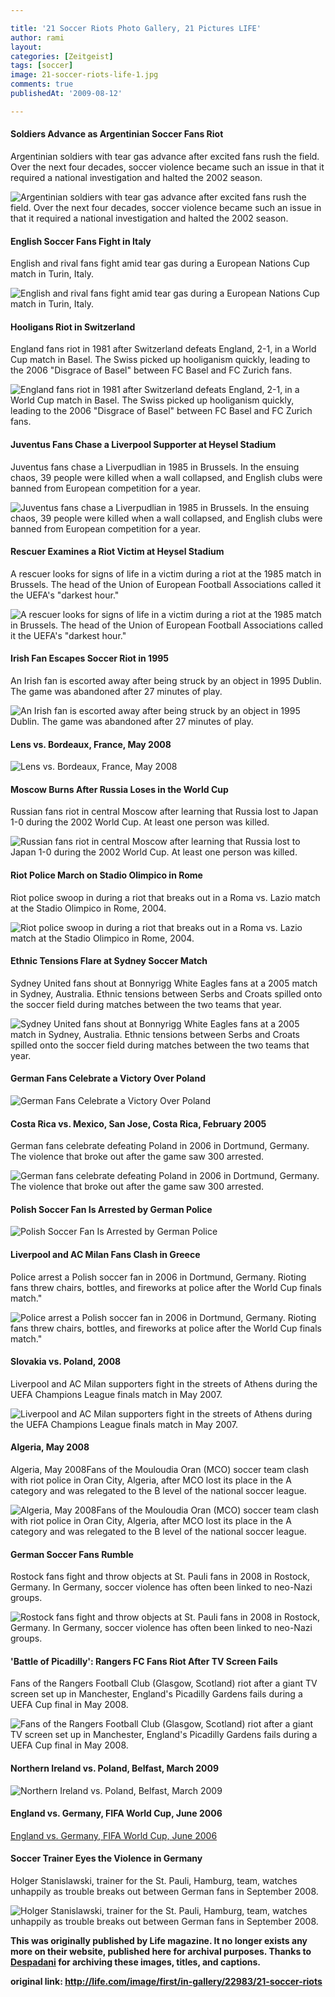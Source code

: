 ```yaml
---

title: '21 Soccer Riots Photo Gallery, 21 Pictures LIFE'
author: rami
layout: 
categories: [Zeitgeist]
tags: [soccer]
image: 21-soccer-riots-life-1.jpg
comments: true
publishedAt: '2009-08-12'

---
```


#### Soldiers Advance as Argentinian Soccer Fans Riot

Argentinian soldiers with tear gas advance after excited fans rush the field. Over the next four decades, soccer violence became such an issue in that it required a national investigation and halted the 2002 season.

![Argentinian soldiers with tear gas advance after excited fans rush the field. Over the next four decades, soccer violence became such an issue in that it required a national investigation and halted the 2002 season.](/assets/images/content/zeitgeist/21-soccer-riots-life-1.jpg)

#### English Soccer Fans Fight in Italy

English and rival fans fight amid tear gas during a European Nations Cup match in Turin, Italy.

![English and rival fans fight amid tear gas during a European Nations Cup match in Turin, Italy.](/assets/images/content/zeitgeist/21-soccer-riots-life-2.jpg)

#### Hooligans Riot in Switzerland

England fans riot in 1981 after Switzerland defeats England, 2-1, in a World Cup match in Basel. The Swiss picked up hooliganism quickly, leading to the 2006 &#34;Disgrace of Basel&#34; between FC Basel and FC Zurich fans.

![England fans riot in 1981 after Switzerland defeats England, 2-1, in a World Cup match in Basel. The Swiss picked up hooliganism quickly, leading to the 2006 &#34;Disgrace of Basel&#34; between FC Basel and FC Zurich fans.](/assets/images/content/zeitgeist/21-soccer-riots-life-3.jpg)

#### Juventus Fans Chase a Liverpool Supporter at Heysel Stadium 

Juventus fans chase a Liverpudlian in 1985 in Brussels. In the ensuing chaos, 39 people were killed when a wall collapsed, and English clubs were banned from European competition for a year.

![Juventus fans chase a Liverpudlian in 1985 in Brussels. In the ensuing chaos, 39 people were killed when a wall collapsed, and English clubs were banned from European competition for a year.](/assets/images/content/zeitgeist/21-soccer-riots-life-4.jpg)

#### Rescuer Examines a Riot Victim at Heysel Stadium

A rescuer looks for signs of life in a victim during a riot at the 1985 match in Brussels. The head of the Union of European Football Associations called it the UEFA's &#34;darkest hour.&#34;

![A rescuer looks for signs of life in a victim during a riot at the 1985 match in Brussels. The head of the Union of European Football Associations called it the UEFA's &#34;darkest hour.&#34;](/assets/images/content/zeitgeist/21-soccer-riots-life-5.jpg)

#### Irish Fan Escapes Soccer Riot in 1995 

An Irish fan is escorted away after being struck by an object in 1995 Dublin. The game was abandoned after 27 minutes of play.

![An Irish fan is escorted away after being struck by an object in 1995 Dublin. The game was abandoned after 27 minutes of play.](/assets/images/content/zeitgeist/21-soccer-riots-life-6.jpg)

#### Lens vs. Bordeaux, France, May 2008 

![Lens vs. Bordeaux, France, May 2008](/assets/images/content/zeitgeist/21-soccer-riots-life-7.jpg)

#### Moscow Burns After Russia Loses in the World Cup 

Russian fans riot in central Moscow after learning that Russia lost to Japan 1-0 during the 2002 World Cup. At least one person was killed.

![Russian fans riot in central Moscow after learning that Russia lost to Japan 1-0 during the 2002 World Cup. At least one person was killed.](/assets/images/content/zeitgeist/21-soccer-riots-life-8.jpg)

#### Riot Police March on Stadio Olimpico in Rome

Riot police swoop in during a riot that breaks out in a Roma vs. Lazio match at the Stadio Olimpico in Rome, 2004.

![Riot police swoop in during a riot that breaks out in a Roma vs. Lazio match at the Stadio Olimpico in Rome, 2004.](/assets/images/content/zeitgeist/21-soccer-riots-life-9.jpg)

#### Ethnic Tensions Flare at Sydney Soccer Match 

Sydney United fans shout at Bonnyrigg White Eagles fans at a 2005 match in Sydney, Australia. Ethnic tensions between Serbs and Croats spilled onto the soccer field during matches between the two teams that year.

![Sydney United fans shout at Bonnyrigg White Eagles fans at a 2005 match in Sydney, Australia. Ethnic tensions between Serbs and Croats spilled onto the soccer field during matches between the two teams that year.](/assets/images/content/zeitgeist/21-soccer-riots-life-10.jpg)

#### German Fans Celebrate a Victory Over Poland 

![German Fans Celebrate a Victory Over Poland](/assets/images/content/zeitgeist/21-soccer-riots-life-11.jpg)

#### Costa Rica vs. Mexico, San Jose, Costa Rica, February 2005 

German fans celebrate defeating Poland in 2006 in Dortmund, Germany. The violence that broke out after the game saw 300 arrested.

![German fans celebrate defeating Poland in 2006 in Dortmund, Germany. The violence that broke out after the game saw 300 arrested.](/assets/images/content/zeitgeist/21-soccer-riots-life-12.jpg)

#### Polish Soccer Fan Is Arrested by German Police 

![Polish Soccer Fan Is Arrested by German Police](/assets/images/content/zeitgeist/21-soccer-riots-life-13.jpg)

#### Liverpool and AC Milan Fans Clash in Greece 

Police arrest a Polish soccer fan in 2006 in Dortmund, Germany. Rioting fans threw chairs, bottles, and fireworks at police after the World Cup finals match."

![Police arrest a Polish soccer fan in 2006 in Dortmund, Germany. Rioting fans threw chairs, bottles, and fireworks at police after the World Cup finals match."](/assets/images/content/zeitgeist/21-soccer-riots-life-14.jpg)

#### Slovakia vs. Poland, 2008 

Liverpool and AC Milan supporters fight in the streets of Athens during the UEFA Champions League finals match in May 2007.

![Liverpool and AC Milan supporters fight in the streets of Athens during the UEFA Champions League finals match in May 2007.](/assets/images/content/zeitgeist/21-soccer-riots-life-15.jpg)

#### Algeria, May 2008 

Algeria, May 2008Fans of the Mouloudia Oran (MCO) soccer team clash with riot police in Oran City, Algeria, after MCO lost its place in the A category and was relegated to the B level of the national soccer league.

![Algeria, May 2008Fans of the Mouloudia Oran (MCO) soccer team clash with riot police in Oran City, Algeria, after MCO lost its place in the A category and was relegated to the B level of the national soccer league.](/assets/images/content/zeitgeist/21-soccer-riots-life-16.jpg)

#### German Soccer Fans Rumble 

Rostock fans fight and throw objects at St. Pauli fans in 2008 in Rostock, Germany. In Germany, soccer violence has often been linked to neo-Nazi groups.

![Rostock fans fight and throw objects at St. Pauli fans in 2008 in Rostock, Germany. In Germany, soccer violence has often been linked to neo-Nazi groups.](/assets/images/content/zeitgeist/21-soccer-riots-life-17.jpg)

#### 'Battle of Picadilly': Rangers FC Fans Riot After TV Screen Fails 

Fans of the Rangers Football Club (Glasgow, Scotland) riot after a giant TV screen set up in Manchester, England's Picadilly Gardens fails during a UEFA Cup final in May 2008.

![Fans of the Rangers Football Club (Glasgow, Scotland) riot after a giant TV screen set up in Manchester, England's Picadilly Gardens fails during a UEFA Cup final in May 2008.](/assets/images/content/zeitgeist/21-soccer-riots-life-18.jpg)

#### Northern Ireland vs. Poland, Belfast, March 2009 

![Northern Ireland vs. Poland, Belfast, March 2009](/assets/images/content/zeitgeist/21-soccer-riots-life-19.jpg)

#### England vs. Germany, FIFA World Cup, June 2006 

[England vs. Germany, FIFA World Cup, June 2006 ](/assets/images/content/zeitgeist/21-soccer-riots-life-20.jpg)

#### Soccer Trainer Eyes the Violence in Germany 

Holger Stanislawski, trainer for the St. Pauli, Hamburg, team, watches unhappily as trouble breaks out between German fans in September 2008.

![Holger Stanislawski, trainer for the St. Pauli, Hamburg, team, watches unhappily as trouble breaks out between German fans in September 2008.](/assets/images/content/zeitgeist/21-soccer-riots-life-21.jpg)

__This was originally published by Life magazine. It no longer exists any more on their website, published here for archival purposes. Thanks to [Despadani](http://despadanicom.blogspot.com/2011/03/21-soccer-riots.html) for archiving these images, titles, and captions.__

__original link: http://life.com/image/first/in-gallery/22983/21-soccer-riots__

